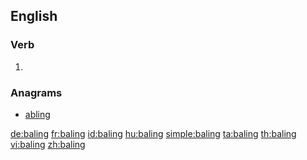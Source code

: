 ==English==

===Verb===
{{head|en|present participle}}

# {{present participle of|bale|lang=en}}

===Anagrams===
* [[abling#English|abling]]

[[de:baling]]
[[fr:baling]]
[[id:baling]]
[[hu:baling]]
[[simple:baling]]
[[ta:baling]]
[[th:baling]]
[[vi:baling]]
[[zh:baling]]